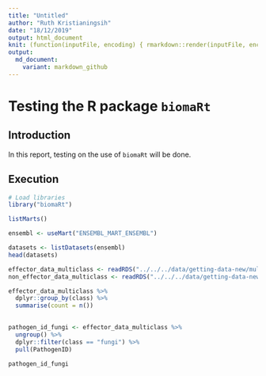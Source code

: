 ```yaml
---
title: "Untitled"
author: "Ruth Kristianingsih"
date: "18/12/2019"
output: html_document
knit: (function(inputFile, encoding) { rmarkdown::render(inputFile, encoding = encoding, output_dir = here::here("reports", stringr::str_remove(getwd(), here::here("scripts/r-scripts/")))) })
output:
  md_document:
    variant: markdown_github
---
```


# Testing the R package `biomaRt`

## Introduction

In this report, testing on the use of `biomaRt` will be done. 

## Execution

```r
# Load libraries
library("biomaRt")
```

```r
listMarts()
```

```r
ensembl <- useMart("ENSEMBL_MART_ENSEMBL")

datasets <- listDatasets(ensembl)
head(datasets)
```

```r
effector_data_multiclass <- readRDS("../../../data/getting-data-new/multi-class-data/class_df_effectors.rds")
non_effector_data_multiclass <- readRDS("../../../data/getting-data-new/multi-class-data/class_df_noneffectors.rds")
```

```r
effector_data_multiclass %>% 
  dplyr::group_by(class) %>%
  summarise(count = n())
  
```



```r
pathogen_id_fungi <- effector_data_multiclass %>% 
  ungroup() %>% 
  dplyr::filter(class == "fungi") %>% 
  pull(PathogenID)

pathogen_id_fungi
```

